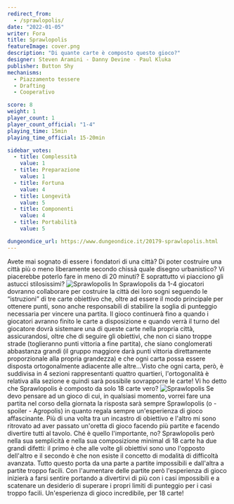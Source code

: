 ```yaml
---
redirect_from:
  - /sprawlopolis/
date: "2022-01-05"
writer: Fora
title: Sprawlopolis
featureImage: cover.png
description: "Di quante carte è composto questo gioco?"
designer: Steven Aramini - Danny Devine - Paul Kluka
publisher: Button Shy
mechanisms:
  - Piazzamento tessere
  - Drafting
  - Cooperativo

score: 8
weight: 1
player_count: 1
player_count_official: "1-4"
playing_time: 15min
playing_time_official: 15-20min

sidebar_votes:
  - title: Complessità
    value: 1
  - title: Preparazione
    value: 1
  - title: Fortuna
    value: 4
  - title: Longevità
    value: 5
  - title: Componenti
    value: 4
  - title: Portabilità
    value: 5

dungeondice_url: https://www.dungeondice.it/20179-sprawlopolis.html
---
```


<Setting>
  Avete mai sognato di essere i fondatori di una città? Di poter costruire una
  città più o meno liberamente secondo chissà quale disegno urbanistico? Vi
  piacerebbe poterlo fare in meno di 20 minuti? E soprattutto vi piacciono gli
  astucci stilosissimi?
</Setting>

<img src="./game1.jpg" alt="Sprawlopolis" />

<Rules>
  In Sprawlopolis da 1-4 giocatori dovranno collaborare per costruire la città
  dei loro sogni seguendo le “istruzioni” di tre carte obiettivo che, oltre ad
  essere il modo principale per ottenere punti, sono anche responsabili di
  stabilire la soglia di punteggio necessaria per vincere una partita. Il gioco
  continuerà fino a quando i giocatori avranno finito le carte a disposizione e
  quando verrà il turno del giocatore dovrà sistemare una di queste carte nella
  propria città, assicurandosi, oltre che di seguire gli obiettivi, che non ci
  siano troppe strade (toglieranno punti vittoria a fine partita), che siano
  conglomerati abbastanza grandi (il gruppo maggiore darà punti vittoria
  direttamente proporzionale alla propria grandezza) e che ogni carta possa
  essere disposta ortogonalmente adiacente alle altre…Visto che ogni carta,
  però, è suddivisa in 4 sezioni rappresentanti quattro quartieri,
  l'ortogonalità è relativa alla sezione e quindi sarà possibile sovrapporre le
  carte! Vi ho detto che Sprawlopolis è composto da solo 18 carte vero?
</Rules>

<img src="./game2.jpg" alt="Sprawlopolis" />

<Feedback>
  Se devo pensare ad un gioco di cui, in qualsiasi momento, vorrei fare una
  partita nel corso della giornata la risposta sarà sempre Sprawlopolis (o -
  spoiler - Agropolis) in quanto regala sempre un'esperienza di gioco
  affascinante. Più di una volta tra un incastro di obiettivo e l'altro mi sono
  ritrovato ad aver passato un'oretta di gioco facendo più partite e facendo
  divertire tutti al tavolo. Ché è quello l'importante, no? Sprawlopolis però
  nella sua semplicità e nella sua composizione minimal di 18 carte ha due
  grandi difetti: il primo è che alle volte gli obiettivi sono uno l'opposto
  dell'altro e il secondo è che non esiste il concetto di modalità di difficoltà
  avanzata. Tutto questo porta da una parte a partite impossibili e dall'altra a
  partite troppo facili. Con l'aumentare delle partite però l'esperienza di
  gioco inizierà a farsi sentire portando a divertirvi di più con i casi
  impossibili e a scatenare un desiderio di superare i propri limiti di
  punteggio per i casi troppo facili. Un'esperienza di gioco incredibile, per 18
  carte!
</Feedback>

<Instagram id="CYVyUe5lVOO" />

